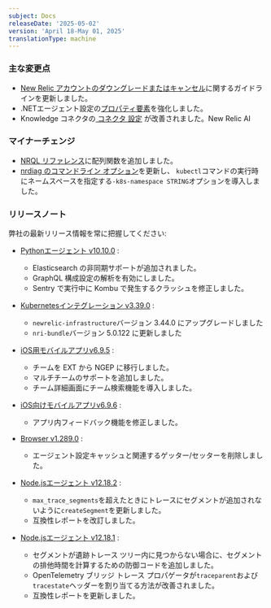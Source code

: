 ```yaml
---
subject: Docs
releaseDate: '2025-05-02'
version: 'April 18-May 01, 2025'
translationType: machine
---
```


### 主な変更点

* [New Relic アカウントのダウングレードまたはキャンセル](/docs/accounts/accounts-billing/account-setup/downgradecancel-account/#preparation-org-delete)に関するガイドラインを更新しました。
* .NETエージェント設定の[プロパティ要素](/docs/apm/agents/net-agent/configuration/net-agent-configuration/#agent-attributes)を強化しました。
* Knowledge コネクタの[ コネクタ 設定](/docs/agentic-ai/knowledge-integration/knowledge-connector/) が改善されました。New Relic AI

### マイナーチェンジ

* [NRQL リファレンス](/docs/nrql/nrql-syntax-clauses-functions/)に配列関数を追加しました。
* [nrdiag のコマンドライン オプション](/docs/new-relic-solutions/solve-common-issues/diagnostics-cli-nrdiag/pass-command-line-options-nrdiag/)を更新し、 `kubectl`コマンドの実行時にネームスペースを指定する`-k8s-namespace STRING`オプションを導入しました。

### リリースノート

弊社の最新リリース情報を常に把握してください:

* [Pythonエージェント v10.10.0](/docs/release-notes/agent-release-notes/python-release-notes/python-agent-101000) :

  * Elasticsearch の非同期サポートが追加されました。
  * GraphQL 構成設定の解析を有効にしました。
  * Sentry で実行中に Kombu で発生するクラッシュを修正しました。

* [Kubernetesインテグレーション v3.39.0](/docs/release-notes/infrastructure-release-notes/kubernetes-integration-release-notes/kubernetes-integration-3-39-0) :

  * `newrelic-infrastructure`バージョン 3.44.0 にアップグレードしました
  * `nri-bundle`バージョン 5.0.122 に更新しました

* [iOS用モバイルアプリv6.9.5](/docs/release-notes/mobile-apps-release-notes/new-relic-ios-release-notes/new-relic-ios-6095) :

  * チームを EXT から NGEP に移行しました。
  * マルチチームのサポートを追加しました。
  * チーム詳細画面にチーム検索機能を導入しました。

* [iOS向けモバイルアプリv6.9.6](/docs/release-notes/mobile-apps-release-notes/new-relic-ios-release-notes/new-relic-ios-6096) :

  * アプリ内フィードバック機能を修正しました。

* [Browser v1.289.0](/docs/release-notes/new-relic-browser-release-notes/browser-agent-release-notes/browser-agent-v1.289.0/#remove-agent-config-cache-and-getterssetters) :

  * エージェント設定キャッシュと関連するゲッター/セッターを削除しました。

* [Node.jsエージェント v12.18.2](/docs/release-notes/agent-release-notes/nodejs-release-notes/node-agent-12-18-2) :

  * `max_trace_segments`を超えたときにトレースにセグメントが追加されないように`createSegment`を更新しました。
  * 互換性レポートを改訂しました。

* [Node.jsエージェント v12.18.1](/docs/release-notes/agent-release-notes/nodejs-release-notes/node-agent-12-18-1) :

  * セグメントが遺跡トレース ツリー内に見つからない場合に、セグメントの排他時間を計算するための防御コードを追加しました。
  * OpenTelemetry ブリッジ トレース プロパゲータが`traceparent`および`tracestate`ヘッダーを割り当てる方法が改善されました。
  * 互換性レポートを更新しました。